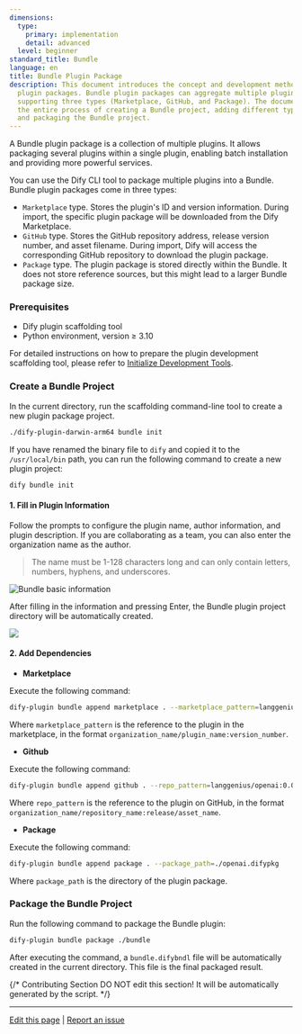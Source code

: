 ```yaml
---
dimensions:
  type:
    primary: implementation
    detail: advanced
  level: beginner
standard_title: Bundle
language: en
title: Bundle Plugin Package
description: This document introduces the concept and development method of Bundle
  plugin packages. Bundle plugin packages can aggregate multiple plugins together,
  supporting three types (Marketplace, GitHub, and Package). The document details
  the entire process of creating a Bundle project, adding different types of dependencies,
  and packaging the Bundle project.
---
```


A Bundle plugin package is a collection of multiple plugins. It allows packaging several plugins within a single plugin, enabling batch installation and providing more powerful services.

You can use the Dify CLI tool to package multiple plugins into a Bundle. Bundle plugin packages come in three types:

*   `Marketplace` type. Stores the plugin's ID and version information. During import, the specific plugin package will be downloaded from the Dify Marketplace.
*   `GitHub` type. Stores the GitHub repository address, release version number, and asset filename. During import, Dify will access the corresponding GitHub repository to download the plugin package.
*   `Package` type. The plugin package is stored directly within the Bundle. It does not store reference sources, but this might lead to a larger Bundle package size.

### Prerequisites

*   Dify plugin scaffolding tool
*   Python environment, version ≥ 3.10

For detailed instructions on how to prepare the plugin development scaffolding tool, please refer to [Initialize Development Tools](/plugin-dev-en/0221-initialize-development-tools).

### Create a Bundle Project

In the current directory, run the scaffolding command-line tool to create a new plugin package project.

```bash
./dify-plugin-darwin-arm64 bundle init
```

If you have renamed the binary file to `dify` and copied it to the `/usr/local/bin` path, you can run the following command to create a new plugin project:

```bash
dify bundle init
```

#### 1. Fill in Plugin Information

Follow the prompts to configure the plugin name, author information, and plugin description. If you are collaborating as a team, you can also enter the organization name as the author.

> The name must be 1-128 characters long and can only contain letters, numbers, hyphens, and underscores.

![Bundle basic information](https://assets-docs.dify.ai/2024/12/03a1c4cdc72213f09523eb1b40832279.png)

After filling in the information and pressing Enter, the Bundle plugin project directory will be automatically created.

![](https://assets-docs.dify.ai/2024/12/356d1a8201fac3759bf01ee64e79a52b.png)

#### 2. Add Dependencies

*   **Marketplace**

Execute the following command:

```bash
dify-plugin bundle append marketplace . --marketplace_pattern=langgenius/openai:0.0.1
```

Where `marketplace_pattern` is the reference to the plugin in the marketplace, in the format `organization_name/plugin_name:version_number`.

*   **Github**

Execute the following command:

```bash
dify-plugin bundle append github . --repo_pattern=langgenius/openai:0.0.1/openai.difypkg
```

Where `repo_pattern` is the reference to the plugin on GitHub, in the format `organization_name/repository_name:release/asset_name`.

*   **Package**

Execute the following command:

```bash
dify-plugin bundle append package . --package_path=./openai.difypkg
```

Where `package_path` is the directory of the plugin package.

### Package the Bundle Project

Run the following command to package the Bundle plugin:

```bash
dify-plugin bundle package ./bundle
```

After executing the command, a `bundle.difybndl` file will be automatically created in the current directory. This file is the final packaged result.

{/*
Contributing Section
DO NOT edit this section!
It will be automatically generated by the script.
*/}

---

[Edit this page](https://github.com/langgenius/dify-docs/edit/main/plugin-dev-en/9241-bundle.mdx) | [Report an issue](https://github.com/langgenius/dify-docs/issues/new?template=docs.yml)

